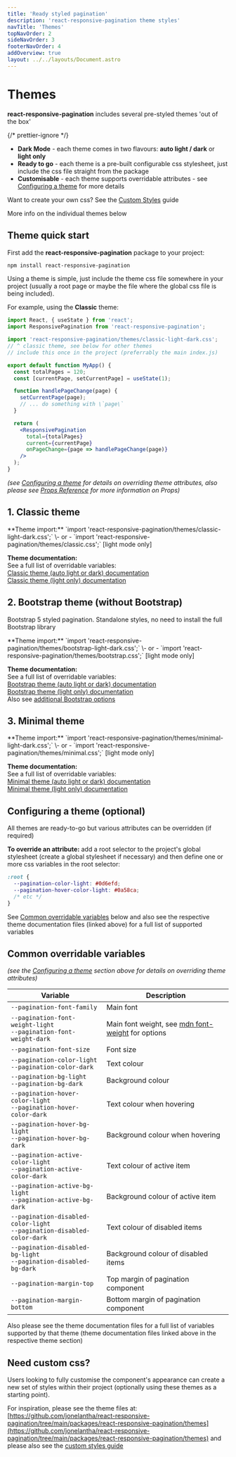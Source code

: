 ```yaml
---
title: 'Ready styled pagination'
description: 'react-responsive-pagination theme styles'
navTitle: 'Themes'
topNavOrder: 2
sideNavOrder: 3
footerNavOrder: 4
addOverview: true
layout: ../../layouts/Document.astro
---
```



# Themes

**react-responsive-pagination** includes several pre-styled themes 'out of the box'

{/* prettier-ignore */}
<TickListBox>
  - **Dark Mode** - each theme comes in two flavours: **auto light / dark** or **light only**
  - **Ready to go** - each theme is a pre-built configurable css stylesheet, just include the css file straight from the package
  - **Customisable** - each theme supports overridable attributes - see [Configuring a theme](#configuring-a-theme-optional) for more details
</TickListBox>

Want to create your own css? See the [Custom Styles](/custom-styled-pagination) guide

More info on the individual themes below

## Theme quick start

First add the **react-responsive-pagination** package to your project:

```bash
npm install react-responsive-pagination
```

Using a theme is simple, just include the theme css file somewhere in your project (usually a root page or maybe the file where the global css file is being included).

For example, using the **Classic** theme:

```jsx title='MyApp.js'
import React, { useState } from 'react';
import ResponsivePagination from 'react-responsive-pagination';

import 'react-responsive-pagination/themes/classic-light-dark.css';
// ^ classic theme, see below for other themes
// include this once in the project (preferrably the main index.js)

export default function MyApp() {
  const totalPages = 120;
  const [currentPage, setCurrentPage] = useState(1);

  function handlePageChange(page) {
    setCurrentPage(page);
    // ... do something with \`page\`
  }

  return (
    <ResponsivePagination
      total={totalPages}
      current={currentPage}
      onPageChange={page => handlePageChange(page)}
    />
  );
}
```

_(see [Configuring a theme](#configuring-a-theme-optional) for details on overriding theme attributes, also please see [Props Reference](/props) for more information on Props)_

## 1. Classic theme

<ClassicThemeContainer hasBorder>
  <PaginationRenderer client:load />
</ClassicThemeContainer>

<ThemeAttributes>
**Theme import:**  
`import 'react-responsive-pagination/themes/classic-light-dark.css';`   
\- or -  
`import 'react-responsive-pagination/themes/classic.css';` [light mode only]

**Theme documentation:**  
See a full list of overridable variables:  
[Classic theme (auto light or dark) documentation](https://github.com/jonelantha/react-responsive-pagination/tree/main/packages/react-responsive-pagination/themes/classic-light-dark.md)  
[Classic theme (light only) documentation](https://github.com/jonelantha/react-responsive-pagination/tree/main/packages/react-responsive-pagination/themes/classic.md)

</ThemeAttributes>

## 2. Bootstrap theme (without Bootstrap)

Bootstrap 5 styled pagination. Standalone styles, no need to install the full Bootstrap library

<BootstrapThemeContainer hasBorder>
  <PaginationRenderer client:load />
</BootstrapThemeContainer>

<ThemeAttributes>
**Theme import:**  
`import 'react-responsive-pagination/themes/bootstrap-light-dark.css';`   
\- or -  
`import 'react-responsive-pagination/themes/bootstrap.css';` [light mode only]

**Theme documentation:**  
See a full list of overridable variables:  
[Bootstrap theme (auto light or dark) documentation](https://github.com/jonelantha/react-responsive-pagination/tree/main/packages/react-responsive-pagination/themes/bootstrap-light-dark.md)  
[Bootstrap theme (light only) documentation](https://github.com/jonelantha/react-responsive-pagination/tree/main/packages/react-responsive-pagination/themes/bootstrap.md)  
Also see [additional Bootstrap options](/bootstrap-pagination#options)

</ThemeAttributes>

## 3. Minimal theme

<MinimalThemeContainer hasBorder>
  <PaginationRenderer client:load />
</MinimalThemeContainer>

<ThemeAttributes>
**Theme import:**  
`import 'react-responsive-pagination/themes/minimal-light-dark.css';`   
\- or -  
`import 'react-responsive-pagination/themes/minimal.css';` [light mode only]

**Theme documentation:**  
See a full list of overridable variables:  
[Minimal theme (auto light or dark) documentation](https://github.com/jonelantha/react-responsive-pagination/tree/main/packages/react-responsive-pagination/themes/minimal-light-dark.md)  
[Minimal theme (light only) documentation](https://github.com/jonelantha/react-responsive-pagination/tree/main/packages/react-responsive-pagination/themes/minimal.md)

</ThemeAttributes>

## Configuring a theme (optional)

All themes are ready-to-go but various attributes can be overridden (if required)

**To override an attribute:** add a root selector to the project's global stylesheet (create a global stylesheet if necessary) and then define one or more css variables in the root selector:

```css
:root {
  --pagination-color-light: #0d6efd;
  --pagination-hover-color-light: #0a58ca;
  /* etc */
}
```

See [Common overridable variables](#common-overridable-variables) below and also see the respective theme documentation files (linked above) for a full list of supported variables

## Common overridable variables

_(see the [Configuring a theme](#configuring-a-theme-optional) section above for details on overriding theme attributes)_

| Variable                                                                    | Description                                                                                                       |
| --------------------------------------------------------------------------- | ----------------------------------------------------------------------------------------------------------------- |
| `--pagination-font-family`                                                  | Main font                                                                                                         |
| `--pagination-font-weight-light`<br />`--pagination-font-weight-dark`       | Main font weight, see [mdn font-weight](https://developer.mozilla.org/en-US/docs/Web/CSS/font-weight) for options |
| `--pagination-font-size`                                                    | Font size                                                                                                         |
| `--pagination-color-light`<br />`--pagination-color-dark`                   | Text colour                                                                                                       |
| `--pagination-bg-light`<br />`--pagination-bg-dark`                         | Background colour                                                                                                 |
| `--pagination-hover-color-light`<br />`--pagination-hover-color-dark`       | Text colour when hovering                                                                                         |
| `--pagination-hover-bg-light`<br />`--pagination-hover-bg-dark`             | Background colour when hovering                                                                                   |
| `--pagination-active-color-light`<br />`--pagination-active-color-dark`     | Text colour of active item                                                                                        |
| `--pagination-active-bg-light`<br />`--pagination-active-bg-dark`           | Background colour of active item                                                                                  |
| `--pagination-disabled-color-light`<br />`--pagination-disabled-color-dark` | Text colour of disabled items                                                                                     |
| `--pagination-disabled-bg-light`<br />`--pagination-disabled-bg-dark`       | Background colour of disabled items                                                                               |
| `--pagination-margin-top`                                                   | Top margin of pagination component                                                                                |
| `--pagination-margin-bottom`                                                | Bottom margin of pagination component                                                                             |

Also please see the theme documentation files for a full list of variables supported by that theme (theme documentation files linked above in the respective theme section)

## Need custom css?

Users looking to fully customise the component's appearance can create a new set of styles within their project (optionally using these themes as a starting point).

For inspiration, please see the theme files at: [https://github.com/jonelantha/react-responsive-pagination/tree/main/packages/react-responsive-pagination/themes](https://github.com/jonelantha/react-responsive-pagination/tree/main/packages/react-responsive-pagination/themes) and please also see the [custom styles guide](/custom-styled-pagination)

